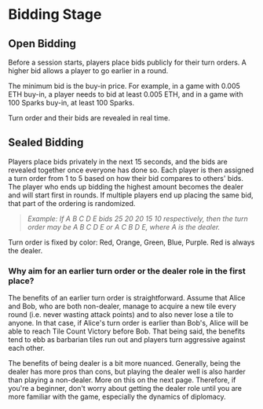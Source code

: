 # Bidding Stage

## Open Bidding

Before a session starts, players place bids publicly for their turn orders. A higher bid allows a player to go earlier in a round.

The minimum bid is the buy-in price. For example, in a game with 0.005 ETH buy-in, a player needs to bid at least 0.005 ETH, and in a game with 100 Sparks buy-in, at least 100 Sparks.

Turn order and their bids are revealed in real time.

## Sealed Bidding

Players place bids privately in the next 15 seconds, and the bids are revealed together once everyone has done so. Each player is then assigned a turn order from 1 to 5 based on how their bid compares to others' bids. The player who ends up bidding the highest amount becomes the dealer and will start first in rounds. If multiple players end up placing the same bid, that part of the ordering is randomized.

> _Example: If A B C D E bids 25 20 20 15 10 respectively, then the turn order may be A B C D E or A C B D E, where A is the dealer._

Turn order is fixed by color: Red, Orange, Green, Blue, Purple. Red is always the dealer.

### Why aim for an earlier turn order or the dealer role in the first place?

The benefits of an earlier turn order is straightforward. Assume that Alice and Bob, who are both non-dealer, manage to acquire a new tile every round (i.e. never wasting attack points) and to also never lose a tile to anyone. In that case, if Alice's turn order is earlier than Bob's, Alice will be able to reach Tile Count Victory before Bob. That being said, the benefits tend to ebb as barbarian tiles run out and players turn aggressive against each other.

The benefits of being dealer is a bit more nuanced. Generally, being the dealer has more pros than cons, but playing the dealer well is also harder than playing a non-dealer. More on this on the next page. Therefore, if you're a beginner, don't worry about getting the dealer role until you are more familiar with the game, especially the dynamics of diplomacy.
